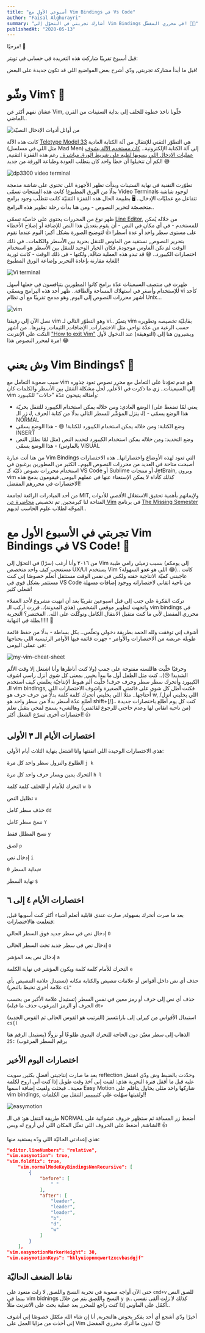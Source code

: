 ```yaml
---
title: "أسبوعي الأول مع Vim Bindings في Vs Code"
author: "Faisal Alghurayri"
summary: "أشارك تجربتي في التحوّل إلى Vim Bindings في محرري المفضّل! 👨‍💻"
publishedAt: "2020-05-13"
---
```



مرحبًا! 👋

قبل أسبوع تقريبًا شاركت هذه التغريدة في حسابي في تويتر:

<Tweet id="1256361764167528448" />

قبل ما أبدأ مشاركة تجربتي, ودّي أشرح بعض المواضيع اللي قد تكون جديدة على البعض!

# وشّو Vim؟ 🤔

عشان نفهم أكثر عن Vim, خلّونا ناخذ خطوة للخلف إلى بداية الستينات من القرن الماضي..

![من أوائل أدوات الإدخال النصيّة](/static/images/my-first-with-vim-bindings/Teletype-IMG_7287.jpg)

كانت هذه الآلة [Teletype Model 33](https://en.wikipedia.org/wiki/Teletype_Model_33) هي التطوّر التقني للإنتقال من آلة الكتابة العادية (مثل اللي في مسلسل Mad Men) إلى آلة الكتابة الإلكترونية.. [كان مستخدم الآلة يشوف عمليات الإدخال اللي يسويها تُطبع على شريط الورق مباشرة..](https://www.youtube.com/watch?v=S81GyMKH7zw) رغم هذه القفزة التقنية, لكم أن تتخيلوا أن خطأ واحد كان يتطلب العودة وطباعة الورقة من جديد! 😅

![dp3300 video terminal](/static/images/my-first-with-vim-bindings/dp3300.jpg)

تطوّرت التقنية في نهاية الستينات وبدأت تظهر الأجهزة اللي تحتوي على شاشة مدمجة بدلًا من الورق المطبوع! كانت هذه المنتجات تسمّى Video Terminals لوجود شاشة تتفاعل مع عمليّات الإدخال.. 🖥 بطبيعة الحال هذه القفزة التقنيّة كانت تتطلّب وجود برامج متخصصّة لتحرير النصوص - ومن هنا بدأت رحلة تطوير هذه البرامج..

ظهر نوع من المحررات يحتوي على خاصيّة تسمّى [Line Editor](https://en.wikipedia.org/wiki/Line_editor), من خلاله يُمكن للمستخدم - في أي مكان في النص - أن يقوم بتعديل هذا النص للإضافة أو إصلاح الأخطاء على مستوى سطر واحد أو عدة أسطر! 👍 لتوضيح الصورة بشكل أكبر: اليوم عندما نقوم بتحرير النصوص, نستفيد من الماوس للتنقل بحرية بين الأسطر والكلمات.. في ذلك الوقت لم تكن الماوس موجودة, فكان الخيار الوحيد للتنقل بين الأسطر هو استخدام اختصارات الكيبورد.. 😅 قد تبدو هذه العملية شاقّة, ولكنها - في ذلك الوقت - كانت ثورية للغاية مقارنة بإعادة التحرير وإضاعة الورق المطبوع!

![Vi terminal](/static/images/my-first-with-vim-bindings/Vi.png)

ظهرت في منتصف السبعينات عدّة برامج كانوا المطورين يتنافسون في جعلها أسهل للإستخدام وأصغر في استهلاك المساحة والطاقة.. ظهر أحد هذه البرامج ويسمّى vi كأحد أشهر محررات النصوص إلى اليوم, وهو مدمج تقريبًا مع أي نظام Unix...

![vim](/static/images/my-first-with-vim-bindings/vim.png)

نصل الآن إلى رفيقنا vim وهو التطوّر التالي لـ vi.. يتميّز vim بقابليّة تخصيصه وتطويره حسب الرغبة من عدّة نواحي مثل الاختصارات, الإضافات, الثيمات, وغيرها.. من أشهر النكت على الإنترنت ["How to exit Vim"](https://www.google.com/search?q=How+to+exit+Vim) ويشيرون هنا إلى (التوهيقة) عند الدخول لأول مرة لمحرر النصوص هذا! 😂

# وش يعني Vim Bindings؟ 🤔

سبب صعوبة التعامل مع vim هو عدم تعوّدنا على التعامل مع محرر نصوص تعود جذوره إلى السبعينات.. زي ما ذكرت في الأعلى, لحل مشكلة التنقل بين الأسطر والكلمات كان vim وأمثاله يتيحون عدّة "حالات" للكيبورد:

- الوضع العادي: ومن خلاله يمكن استخدام الكيبورد للتنقل بحريّة (يعني لمّا تضغط على زر الـ J, ينزل المؤشّر للسطر التالي بدلًا من كتابة الحرف J) - هذا الوضع يسمّى NORMAL
- وضع الكتابة: ومن خلاله يمكن استخدام الكيبورد للكتابة! 😄 - هذا الوضع يسمّى INSERT
- وضع التحديد: ومن خلاله يمكن استخدام الكيبورد لتحديد النص (مثل لمّا نظلل النص بالماوس) - هذا الوضع يسمّى VISUAL

من هنا أتت عبارة Vim Bindings التي تعود لهذه الأوضاع واختصاراتها.. هذه الاختصارات أصبحت متاحة في العديد من محررات النصوص اليوم.. الكثير من المطورين يرغبون في استخدام محررات نصوص ذكيّة كـ VS Code أو Sublime أو منتجات JetBrain, ويرون vim كذلك كأداة لا يمكن الإستغناء عنها في عملهم اليومي, فيقومون بدمج هذه الاختصارات في محررهم المفضل!

من أحد المبادرات الرائعة لجامعة MIT, ولإيمانهم بأهمية تحقيق الاستغلال الأقصى للأدوات المتاحة لنا كبرمجين, تم تخصيص [محاضرة عن Vim](https://www.youtube.com/watch?v=a6Q8Na575qc) في برنامج [The Missing Semester](https://missing.csail.mit.edu/) الموجّه لطلاب علوم الحاسب لديهم..

# تجربتي في الأسبوع الأول مع Vim Bindings في VS Code! 🤖

من ٢٠١٦ وأنا أرغب (سرًا) في التحوّل إلى Vim بسبب زميلي رامي طيبة (إلى يومكم مستعجب كيف واحد متخصص UX/UI يستخدم Vim اللي هو **عدو** السهولة؟ 😂).. كانت عاجبتني كميّة الانتاجية حقته ولكني في نفس الوقت مستثقل أتعلّم خصوصًا إني كنت مستثمر بشكل قوي في VS Code من ناحية اتقاني لاختصاراته ووجود إضافات مسهلة شغلي كثير!

تركت الفكرة على جنب إلى قبل اسبوعين تقريبًا بعد أن انهيت مشروع لأحد العملاء واتجهت لتطوير موقعي الشخصي (هذي المدونة).. قررت أركب الـ vim bindings في محرري المفضل لأني ما كنت متقبل الانتقال الكامل وتوكّلت على الله.. المختصر؟ التجربة بطلة في النهاية!!!!! 🥳

أشوف إني توفقت ولله الحمد بطريقة دخولي وتعلّمي.. بكل بساطة - بدلًا من حفظ قائمة طويلة عريضة من الاختصارات والأوامر - جهزت قائمة فيها الأوامر الرئيسية اللي بحتاجها في عملي اليومي:

![my-vim-cheat-sheet](/static/images/my-first-with-vim-bindings/my-vim-cheat-sheet.png)

وحرفيًا خلّيت هاللسته مفتوحة على جمب (ولا كنت أناظرها وأنا اشتغل إلا وقت الألم الشديد! 😢).. كنت مثل الطفل أول ما يبدأ يحبي, بمعنى كل شوي أنزل راسي اشوف الكيبورد وأتحرك سطر سطر وحرف حرف! خلّيت ألم هبوط الإنتاجيّة يعلمني كيف استخدم الـ vim bindings, فكنت أطل كل شوي على قائمتي الصغيرة واشوف الاختصارات اللي أحتاجها.. مثلًا اللي يخليني أتحرك كلمة كلمة بدلًا من حرف حرف هو w, اللي يخليني أنزل/أطلع عدّة أسطر بدلًا من سطر واحد هو shift+[/].. كنت كل يوم أطلع باختصارات جديدة (من ناحية اتقاني لها وعدم حاجتي للرجوع لقائمتي) وهالشيء يسمح لمخي بتقبل تعلم اختصارات أخرى تسرّع الشغل أكثر! 👍

## اختصارات الأيام الـ ٣ الأولى

هذي الاختصارات الوحيدة اللي اتقنتها وانا اشتغل بنهاية الثلاث أيام الأولى:

الطلوع والنزول سطر واحد كل مرة `j k`

التحرك يمين ويسار حرف واحد كل مرة `h l`

التحرك للأمام أو للخلف كلمة كلمة `w b`

تظليل النص `v`

حذف سطر كامل `dd`

نسخ سطر كامل `Y`

نسخ المظلل فقط `y`

لصق `p`

إدخال نص `i`

بداية السطر `0w`

نهاية السطر `$`

## اختصارات الأيام ٤ إلى ٦

بعد ما صرت أتحرك بسهولة, صارت عندي قابلية أتعلم أشياء أكثر كنت أسويها قبل, فتعلمت هالاختصارات:

إدخال نص في سطر جديد فوق السطر الحالي `O`

إدخال نص في سطر جديد تحت السطر الحالي `o`

إدخال نص بعد المؤشر `a`

التحرك للأمام كلمة كلمة ويكون المؤشر في نهاية الكلمة `e`

حذف أي نص داخل أقواس أو علامات تنصيص والكتابة مكانه (تستبدل علامة التنصيص بأي علامة أخرى تحيط بالنص) `ci"`

حذف أي نص إلى حرف أو رمز معين في نفس السطر (تستبدل علامة الأكبر من بحسب الحرف أو الرمز المرغوب حذف ما قبله) `dt>`

استبدال الأقواس من كيرلي إلى بارانثسيز (الترتيب هو القوس الحالي ثم القوس الجديد) `cs{(`

الذهاب إلى سطر معيّن دون الحاجة للتحرك اليدوي طلوعًا أو نزولًا (يستبدل الرقم هنا برقم السطر المرغوب) `:25`

## اختصارات اليوم الأخير

بعد ما صارت إنتاجيتي أفضل بكثير, سويت reflection وحدّدت بالضبط وش ودّي اشتغل عليه قبل ما أقفل فترة التجربة هذي: لقيت إني آخذ وقت طويل إذا كنت أبي اروح لكلمة معينة.. فبحثت ولقيت إضافة اسمها Easy Motion شاركها واحد مثلي يحاول يتأقلم على vim bindings, ولقيتها سهّلت علي كثيييييير التنقل بين الكلمات!!

![easymotion](/static/images/my-first-with-vim-bindings/easymotion.gif)

طريقة التنقل هو: في الـ NORMAL أضغط زر المسافة ثم ستظهر حروف عشوائية على الشاشة, أضغط على الحروف اللي تمثّل المكان اللي أبي أروح له وبس! 👍

هذي إعدادتي الحاليّة اللي ودّه يستفيد منها:

```json
"editor.lineNumbers": "relative",
"vim.easymotion": true,
"vim.foldfix": true,
    "vim.normalModeKeyBindingsNonRecursive": [
        {
            "before": [
                " "
            ],
            "after": [
                "leader",
                "leader",
                "leader",
                "b",
                "d",
                "w"
            ]
        }
    ],
"vim.easymotionMarkerHeight": 30,
"vim.easymotionKeys": "hklyuiopnmqwertzxcvbasdgjf"
```

## نقاط الضعف الحاليّة

حتى الآن أواجه صعوبة في تجربة النسخ واللصق, لا زلت متعود على `cmd+v` للصق النص بينما في vim bidnings النسخ واللصق يتم من خلال `y p`.. كذلك لا زلت ألقى نفسي أكمّل على الماوس إذا كنت راجع للمحرر بعد عملية بحث على الانترنت مثلًا..

أخيرًا ودّي أشجع أي أحد يفكر بخوض هالتجربة, أنا إن شاء الله مكمّل خصوصًا إني أشوف إني أخذت من مزايا العمل على Vim بدون ما أترك محرري المفضل! 😍
